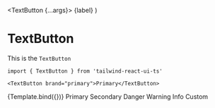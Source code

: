 

<Meta title="Components/Buttons/TextButton" component={TextButton} />

  <TextButton {...args}>
    {label}
  </TextButton>
)

# TextButton

This is the `TextButton`

```tsx
import { TextButton } from 'tailwind-react-ui-ts'

<TextButton brand="primary">Primary</TextButton>
```

<Preview>
  <Story name="Default" args={{
    brand: 'primary'
  }}>
    {Template.bind({})}
  </Story>
  <Story name="Color variations">
    <TextButton brand="primary">
      Primary
    </TextButton>
    <TextButton brand="secondary">
      Secondary
    </TextButton>
    <TextButton brand="danger">
      Danger
    </TextButton>
    <TextButton brand="warning">
      Warning
    </TextButton>
    <TextButton brand="info">
      Info
    </TextButton>
    <TextButton bg="purple-400" text="white">
      Custom
    </TextButton>
  </Story>
</Preview>
